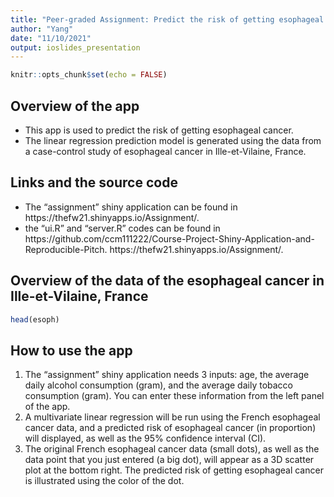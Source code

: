 ```yaml
---
title: "Peer-graded Assignment: Predict the risk of getting esophageal cancer"
author: "Yang"
date: "11/10/2021"
output: ioslides_presentation
---
```


```r
knitr::opts_chunk$set(echo = FALSE)
```

## Overview of the app

- This app is used to predict the risk of getting esophageal cancer.  
- The linear regression prediction model is generated using the data from a case-control study of esophageal cancer in Ille-et-Vilaine, France.

## Links and the source code
- The "assignment" shiny application can be found in https://thefw21.shinyapps.io/Assignment/. 
- the "ui.R" and "server.R" codes can be found in https://github.com/ccm111222/Course-Project-Shiny-Application-and-Reproducible-Pitch.
https://thefw21.shinyapps.io/Assignment/.

## Overview of the data of the esophageal cancer in Ille-et-Vilaine, France
```r
head(esoph)
```

## How to use the app
1. The "assignment" shiny application needs 3 inputs: age, the average daily alcohol consumption (gram), and the average daily tobacco consumption (gram). You can enter these information from the left panel of the app.
2. A multivariate linear regression will be run using the French esophageal cancer data, and a predicted risk of esophageal cancer (in proportion) will displayed, as well as the 95% confidence interval (CI).
3. The original French esophageal cancer data (small dots), as well as the data point that you just entered (a big dot), will appear as a 3D scatter plot at the bottom right. The predicted risk of getting esophageal cancer is illustrated using the color of the dot.